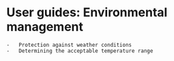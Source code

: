 # User guides: Environmental management {#sec-user-guidesenvironmental-management}

    -   Protection against weather conditions
    -   Determining the acceptable temperature range